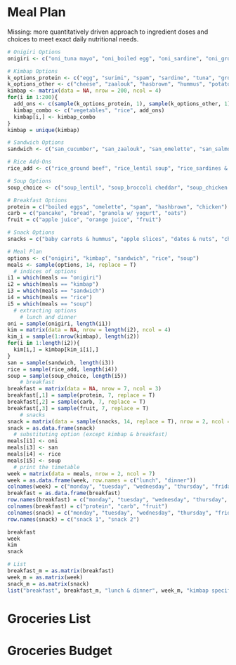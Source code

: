 
# Meal Plan

Missing: more quantitatively driven approach to ingredient doses and choices to meet exact daily nutritional needs.

```{r}
# Onigiri Options
onigiri <- c("oni_tuna mayo", "oni_boiled egg", "oni_sardine", "oni_ground beef", "oni_salmon", "oni_spicy tuna", "oni_zaalouk", "oni_cheese omelette", "oni_cheese", "oni_spam", "oni_surimi")

# Kimbap Options
k_options_protein <- c("egg", "surimi", "spam", "sardine", "tuna", "ground beef", "salmon")
k_options_other <- c("cheese", "zaalouk", "hasbrown", "hummus", "potato", "beans" )
kimbap <- matrix(data = NA, nrow = 200, ncol = 4)
for(i in 1:200){
  add_ons <- c(sample(k_options_protein, 1), sample(k_options_other, 1))
  kimbap_combo <- c("vegetables", "rice", add_ons)
  kimbap[i,] <- kimbap_combo
}
kimbap = unique(kimbap)

# Sandwich Options
sandwich <- c("san_cucumber", "san_zaalouk", "san_omelette", "san_salmon", "san_spam", "san_sardine w/ pickles & egg salad", "san_PB & J", "san_egg salad", "san_tuna salad", "san_tuna & tomato sauce", "san_grilled cheese", "san_caramelized onion", "san_ground beef", "san_spiced potato (Aloo)", "san_Bocadios mfergue3", "san_sardine & butter", "san_hummus & tomato")

# Rice Add-Ons
rice_add <- c("rice_ground beef", "rice_lentil soup", "rice_sardines & tomato sauce", "rice_zaalouk", "rice_sweet peas & corn", "rice_seffa", "rice_butter & pepper", "rice_tuna mayo", "rice_egg fried", "rice_chicken w/ lemon & garlic")

# Soup Options 
soup_choice <- c("soup_lentil", "soup_broccoli cheddar", "soup_chicken & wild rice", "soup_miso", "soup_mashed potato", "soup_tomato", "soup_cream of mushroom", "soup_vegetable", "soup_beans")

# Breakfast Options
protein = c("boiled eggs", "omelette", "spam", "hashbrown", "chicken")
carb = c("pancake", "bread", "granola w/ yogurt", "oats")
fruit = c("apple juice", "orange juice", "fruit")

# Snack Options
snacks = c("baby carrots & hummus", "apple slices", "dates & nuts", "cheez-it 1.5 oz", "string cheese", "granola bar", "seaweed snack", "wasabi peas", "muffin", "boiled egg", "fruit mix")

# Meal Plan
options <- c("onigiri", "kimbap", "sandwich", "rice", "soup")
meals <- sample(options, 14, replace = T)
  # indices of options
i1 = which(meals == "onigiri")
i2 = which(meals == "kimbap")
i3 = which(meals == "sandwich")
i4 = which(meals == "rice")
i5 = which(meals == "soup")
  # extracting options
    # lunch and dinner
oni = sample(onigiri, length(i1))
kim = matrix(data = NA, nrow = length(i2), ncol = 4)
kim_i = sample(1:nrow(kimbap), length(i2))
for(i in 1:length(i2)){
  kim[i,] = kimbap[kim_i[i],]
}
san = sample(sandwich, length(i3))
rice = sample(rice_add, length(i4))
soup = sample(soup_choice, length(i5))
    # breakfast
breakfast = matrix(data = NA, nrow = 7, ncol = 3)
breakfast[,1] = sample(protein, 7, replace = T)
breakfast[,2] = sample(carb, 7, replace = T)
breakfast[,3] = sample(fruit, 7, replace = T)
    # snacks
snack = matrix(data = sample(snacks, 14, replace = T), nrow = 2, ncol = 7)
snack = as.data.frame(snack)
  # substituting option (except kimbap & breakfast)
meals[i1] <- oni
meals[i3] <- san
meals[i4] <- rice
meals[i5] <- soup
  # print the timetable
week = matrix(data = meals, nrow = 2, ncol = 7)
week = as.data.frame(week, row.names = c("lunch", "dinner"))
colnames(week) = c("monday", "tuesday", "wednesday", "thursday", "friday", "saturday", "sunday")
breakfast = as.data.frame(breakfast)
row.names(breakfast) = c("monday", "tuesday", "wednesday", "thursday", "friday", "saturday", "sunday")
colnames(breakfast) = c("protein", "carb", "fruit")
colnames(snack) = c("monday", "tuesday", "wednesday", "thursday", "friday", "saturday", "sunday")
row.names(snack) = c("snack 1", "snack 2")

breakfast
week
kim
snack

# List
breakfast_m = as.matrix(breakfast)
week_m = as.matrix(week)
snack_m = as.matrix(snack)
list("breakfast", breakfast_m, "lunch & dinner", week_m, "kimbap specific", kim, "snacks", snack_m)
```

# Groceries List

# Groceries Budget



